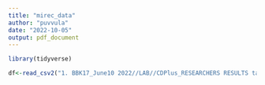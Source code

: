 ```yaml
---
title: "mirec_data"
author: "puvvula"
date: "2022-10-05"
output: pdf_document
---
```


```r

library(tidyverse)


```


```r
df<-read_csv2("1. BBK17_June10 2022//LAB//CDPlus_RESEARCHERS RESULTS table_code 133//QueryData_code133.csv")


```

